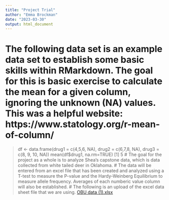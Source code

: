 ```yaml
---
title: "Project Trial"
author: "Emma Brockman"
date: "2023-03-30"
output: html_document
---
```

# The following data set is an example data set to establish some basic skills within RMarkdown. The goal for this is basic exercise to calculate the mean for a given column, ignoring the unknown (NA) values. This was a helpful website: https://www.statology.org/r-mean-of-column/
> df <- data.frame(drug1 = c(4,5,6, NA), drug2 = c(6,7,8, NA), drug3 = c(8, 9, 10, NA))
> mean(df$drug1, na.rm=TRUE)
[1] 5
# The goal for the project as a whole is to analyze Shea's capstone data, which is data collected from white tailed deer in Oklahoma.
# The data will be entered from an excel file that has been created and analyzed using a T-test to measure the P-value and the Hardy-Weinberg Equilibrium to measure allele frequency. Averages of each numberic value column will also be established.
# The following is an upload of the excel data sheet file that we are using. 
[OBU data (1).xlsx](https://github.com/emmabrockman4/ComputingProject/files/11115999/OBU.data.1.xlsx) 
